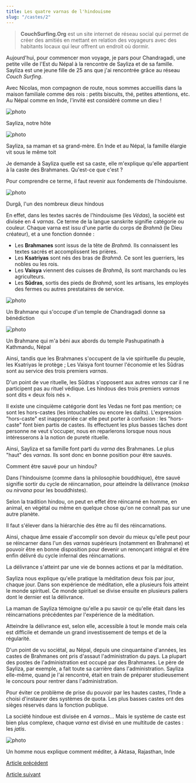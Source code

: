 ```yaml
---
title: Les quatre varnas de l'hindouisme
slug: "/castes/2"
---
```


> **CouchSurfing.Org** est un site internet de réseau social qui permet de créer des amitiés en mettant en relation des voyageurs avec des habitants locaux qui leur offrent un endroit où dormir.

Aujourd'hui, pour commencer mon voyage, je pars pour Chandragadi, une petite ville de l'Est du Népal à la rencontre de Sayliza et de sa famille. Sayliza est une jeune fille de 25 ans que j'ai rencontrée grâce au réseau _Couch Surfing_.

Avec Nicolas, mon compagnon de route, nous sommes accueillis dans la maison familiale comme des rois : petits biscuits, thé, petites attentions, etc. Au Népal comme en Inde, l'invité est considéré comme un dieu !

![photo](./images/n_IMG_2560.JPG)

<div class="img-caption">Sayliza, notre hôte</div>

![photo](./images/n_IMG_2568.JPG)

<div class="img-caption">
  Sayliza, sa maman et sa grand-mère. En Inde et au Népal, la famille élargie
  vit sous le même toit
</div>

Je demande à Sayliza quelle est sa caste, elle m'explique qu'elle appartient à la caste des Brahmanes. Qu'est-ce que c'est ?

Pour comprendre ce terme, il faut revenir aux fondements de l'hindouisme.

![photo](./images/n_IMG_2524.JPG)

<div class="img-caption">Durgâ, l'un des nombreux dieux hindous</div>

En effet, dans les textes sacrés de l'hindouisme (les _Védas_), la société est divisée en 4 _varnas_. Ce terme de la langue sanskrite signifie catégorie ou couleur.
Chaque varna est issu d'une partie du corps de _Brahmâ_ (le Dieu créateur), et a une fonction donnée :

- Les **Brahmanes** sont issus de la tête de _Brahmâ_. Ils connaissent les textes sacrés et accomplissent les prières.
- Les **Ksatriyas** sont nés des bras de _Brahmâ_. Ce sont les guerriers, les nobles ou les rois.
- Les **Vaisya** viennent des cuisses de _Brahmâ_, ils sont marchands ou les agriculteurs.
- Les **Sûdras**, sortis des pieds de _Brahmâ_, sont les artisans, les employés des fermes ou autres prestataires de service.

![photo](./images/n_IMG_2528.JPG)

<div class="img-caption">
  Un Brahmane qui s'occupe d'un temple de Chandragadi donne sa bénédiction
</div>

![photo](./images/n_Brahmane.JPG)

<div class="img-caption">
  Un Brahmane qui m'a béni aux abords du temple Pashupatinath à Kathmandu, Népal
</div>

Ainsi, tandis que les Brahmanes s'occupent de la vie spirituelle du peuple, les Ksatriyas le protège ; Les Vaisya font tourner l'économie et les Sûdras sont au service des trois premiers _varnas_.

D'un point de vue rituelle, les Sûdras s'opposent aux autres _varnas_ car il ne participent pas au rituel védique. Les hindous des trois premiers _varnas_ sont dits « deux fois nés ».

Il existe une cinquième catégorie dont les Vedas ne font pas mention; ce sont les hors-castes (les intouchables ou encore les dalits). L'expression "hors-caste" est inappropriée car elle peut porter à confusion : les "hors-caste" font bien partis de castes. Ils effectuent les plus basses tâches dont personne ne veut s'occuper, nous en reparlerons lorsque nous nous intéresserons à la notion de pureté rituelle.

Ainsi, Sayliza et sa famille font parti du _varna_ des Brahmanes. Le plus "haut" des _varnas_. Ils sont donc en bonne position pour être sauvés.

Comment être sauvé pour un hindou?

Dans l'hindouisme (comme dans la philosophie bouddhique), être sauvé signifie sortir du cycle de réincarnation, pour atteindre la délivrance (_moksa_ ou _nirvana_ pour les bouddhistes).

Selon la tradition hindou, on peut en effet être réincarné en homme, en animal, en végétal ou même en quelque chose qu'on ne connaît pas sur une autre planète.

Il faut s'élever dans la hiérarchie des être au fil des réincarnations.

Ainsi, chaque âme essaie d'accomplir son devoir du mieux qu'elle peut pour se réincarner dans l'un des _varnas_ supérieurs (notamment en Brahmane) et pouvoir être en bonne disposition pour devenir un renonçant intégral et être enfin délivré du cycle infernal des réincarnations.

La délivrance s'atteint par une vie de bonnes actions et par la méditation.

Sayliza nous explique qu'elle pratique la méditation deux fois par jour, chaque jour. Dans son expérience de méditation, elle a plusieurs fois atteint le monde spirituel. Ce monde spirituel se divise ensuite en plusieurs paliers dont le dernier est la délivrance.

La maman de Sayliza témoigne qu'elle a pu savoir ce qu'elle était dans les réincarnations précédentes par l'expérience de la méditation.

Atteindre la délivrance est, selon elle, accessible à tout le monde mais cela est difficile et demande un grand investissement de temps et de la régularité.

D'un point de vu sociétal, au Népal, depuis une cinquantaine d'années, les castes de Brahmanes ont pris d'assaut l'administration du pays. La plupart des postes de l'administration est occupé par des Brahmanes. Le père de Sayliza, par exemple, a fait toute sa carrière dans l'administration. Sayliza elle-même, quand je l'ai rencontré, était en train de préparer studieusement le concours pour rentrer dans l'administration.

Pour éviter ce problème de prise du pouvoir par les hautes castes, l'Inde a choisi d'instaurer des systèmes de quota. Les plus basses castes ont des sièges réservés dans la fonction publique.

La société hindoue est divisée en 4 _varnas_… Mais le système de caste est bien plus complexe, chaque _varna_ est divisé en une multitude de castes : les _jatis_.

![photo](./images/n_IMG_3247.JPG)

<div class="img-caption">
  Un homme nous explique comment méditer, à Aktasa, Rajasthan, Inde
</div>

[Article précédent](/castes/1)

[Article suivant](/castes/3)
